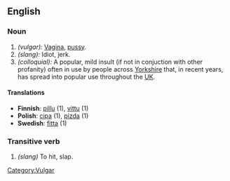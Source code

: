 == English ==

=== Noun ===

# ''(vulgar):'' [[Vagina]], [[pussy]].
# ''(slang):'' Idiot, jerk.
# ''(colloquial):'' A popular, mild insult (if not in conjuction with other profanity) often in use by people across [[wikipedia:Yorkshire|Yorkshire]] that, in recent years, has spread into popular use throughout the [[wikipedia:UK|UK]].

==== Translations ====

* '''Finnish''': [[pillu]] (1), [[vittu]] (1)
* '''Polish''': [[cipa]] (1), [[pizda]] (1)
* '''Swedish''': [[fitta]] (1)

=== Transitive verb ===

# ''(slang)'' To hit, slap.

[[Category:Vulgar]]